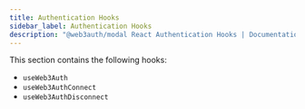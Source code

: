 ```yaml
---
title: Authentication Hooks
sidebar_label: Authentication Hooks
description: "@web3auth/modal React Authentication Hooks | Documentation - Web3Auth"
---
```


This section contains the following hooks:

- `useWeb3Auth`
- `useWeb3AuthConnect`
- `useWeb3AuthDisconnect`
